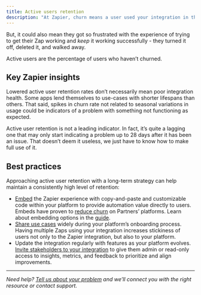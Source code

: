 ```yaml
---
title: Active users retention
description: "At Zapier, churn means a user used your integration in their Zaps 29 - 56 days ago, but hasn’t run a successful task in one of those Zaps in the past 28 days. This user is considered to have churned from the integration. Maybe they switched to using a competing integration or their workflow had a more periodic or seasonal cadence."
---
```


But, it could also mean they got so frustrated with the experience of trying to get their Zap working and _keep_ it working successfully - they turned it off, deleted it, and walked away.

Active users are the percentage of users who haven’t churned.

## Key Zapier insights

Lowered active user retention rates don’t necessarily mean poor integration health. Some apps lend themselves to use-cases with shorter lifespans than others. That said, spikes in churn rate not related to seasonal variations in usage could be indicators of a problem with something not functioning as expected.

Active user retention is not a leading indicator. In fact, it’s quite a lagging one that may only start indicating a problem up to 28 days after it has been an issue. That doesn’t deem it useless, we just have to know how to make full use of it.

## Best practices

Approaching active user retention with a long-term strategy can help maintain a consistently high level of retention:

*   [Embed](https://platform.zapier.com/embed/overview) the Zapier experience with copy-and-paste and customizable code within your platform to provide automation value directly to users. Embeds have proven to [reduce churn](https://platform.zapier.com/partner_success_stories/all) on Partners’ platforms. Learn about embedding options in the [guide](https://learn.zapier.com/surface-your-zapier-integration-within-your-app).
*   [Share use cases](/publish/partner-faq#tip-4-share-zapier-use-cases-in-your-onboarding) widely during your platform’s onboarding process. Having multiple Zaps using your integration increases stickiness of users not only to the Zapier integration, but also to your platform.
*   Update the integration regularly with features as your platform evolves. [Invite stakeholders to your integration](/manage/add-team) to give them admin or read-only access to insights, metrics, and feedback to prioritize and align improvements.

- - -
_Need help? [Tell us about your problem](https://developer.zapier.com/contact) and we’ll connect you with the right resource or contact support._
